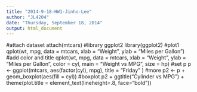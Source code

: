 ```yaml
---
title: "2014-9-18-HW1-Jinho-Lee"
author: "JL4204"
date: "Thursday, September 18, 2014"
output: html_document
---
```



#attach dataset
attach(mtcars) 
#library ggplot2
library(ggplot2)
#plot1
qplot(wt, mpg, data = mtcars, xlab = "Weight", ylab = "Miles per Gallon")
#add color and title
qplot(wt, mpg, data = mtcars, xlab = "Weight", ylab = "Miles per Gallon", color = cyl, main = "Weight vs MPG", size = hp)
#set p
p <- ggplot(mtcars, aes(factor(cyl), mpg), title = "Friday" )
#more 
p2 <- p + geom_boxplot(aes(fill = cyl))
#boxplot
p2 + ggtitle("Cylinder vs MPG") + theme(plot.title = element_text(lineheight=.8, face="bold"))

